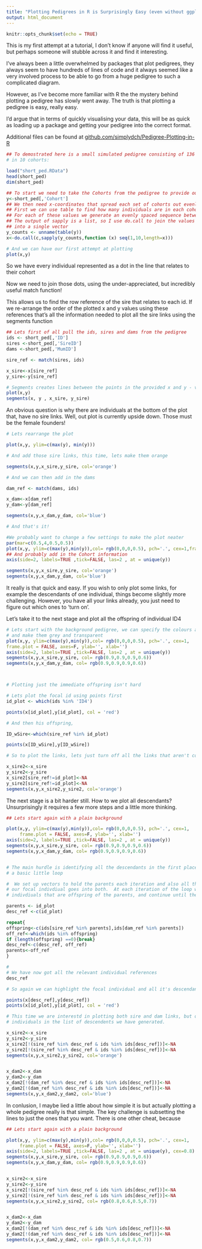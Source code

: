 ---
title: "Plotting Pedigrees in R is Surprisingly Easy (even without ggplot)"
output: html_document
---

```{r setup, include=FALSE}
knitr::opts_chunk$set(echo = TRUE)
```

<body>

<p>This is my first attempt at a tutorial, I don't know if anyone will find it useful, but perhaps someone will stubble across it and find it interesting.</p>

<p>I've always been a little overwhelmed by packages that plot pedigrees, they always seem to have hundreds of lines of code and it always seemed like a very involved process to be able to go from a huge pedigree to such a complicated diagram.</p>

<p>However, as I've become more familiar with R the the mystery behind plotting a pedigree has slowly went away. The truth is that plotting a pedigree is easy, really easy.</p>

<p>I'd argue that in terms of quickly visualising your data, this will be as quick as loading up a package and getting your pedigree into the correct format.</p>

<p>Additional files can be found at 
<a href="https://github.com/simplydch/Pedigree-Plotting-in-R">github.com/simplydch/Pedigree-Plotting-in-R</a></p>

```{r}
## To demostrated here is a small simulated pedigree consisting of 136 indivdiuals
# in 10 cohorts:

load("short_ped.RData")
head(short_ped)
dim(short_ped)

## To start we need to take the Cohorts from the pedigree to provide our y-axis values
y<-short_ped[,'Cohort']
## We then need x-coordinates that spread each set of cohorts out evenly across the x-axis
## First we can use table to find how many individuals are in each cohort
## For each of these values we generate an evenly spaced sequence between 1 and 10 
## The output of sapply is a list, so I use do.call to join the values
## into a single vector
y_counts <- unname(table(y))
x<-do.call(c,sapply(y_counts,function (x) seq(1,10,length=x)))

# And we can have our first attempt at plotting
plot(x,y)
```

<p>So we have every individual represented as a dot in the line that relates to their cohort</p>

<p>Now we need to join those dots, using the under-appreciated, but incredibly useful match function!</p>

<p>This allows us to find the row reference of the sire that relates to each id.
If we re-arrange the order of the plotted x and y values using these references that's all the information needed to plot all the sire links using the segments function</p>

```{r}

## Lets first of all pull the ids, sires and dams from the pedigree
ids <- short_ped[,'ID']
sires <-short_ped[,'SireID']
dams <-short_ped[,'MumID']

sire_ref <- match(sires, ids)

x_sire<-x[sire_ref]
y_sire<-y[sire_ref]

# Segments creates lines between the points in the provided x and y - values
plot(x,y)
segments(x, y , x_sire, y_sire)

```

<p>An obvious question is why there are individuals at the bottom of the plot that, have no sire links.  Well, out plot is currently upside down.  Those must be the female founders!<p>

```{r}
# Lets rearrange the plot

plot(x,y, ylim=c(max(y), min(y)))

# And add those sire links, this time, lets make them orange

segments(x,y,x_sire,y_sire, col='orange')

# And we can then add in the dams

dam_ref <- match(dams, ids)

x_dam<-x[dam_ref]
y_dam<-y[dam_ref]

segments(x,y,x_dam,y_dam, col='blue')

# And that's it!  

#We probably want to change a few settings to make the plot neater
par(mar=c(0.5,4,0.5,0.5))
plot(x,y, ylim=c(max(y),min(y)),col= rgb(0,0,0,0.5), pch='.', cex=1,frame.plot = FALSE, ylab='', xlab='', axes=FALSE)
## And probably add in the Cohort information
axis(side=2, labels=TRUE ,tick=FALSE, las=2 , at = unique(y))

segments(x,y,x_sire,y_sire, col='orange')
segments(x,y,x_dam,y_dam, col='blue')
```

<p>It really is that quick and easy.  If you wish to only plot some links, for example the descendants of one individual, things become slightly  more challenging.  However, you have all your links already, you just need to figure out which ones to 'turn on'.</p>

<p>Let's take it to the next stage and plot all the offspring of individual ID4<p>

```{r}

# Lets start with the background pedigree, we can specify the colours as rgb 
# and make them grey and transparent
plot(x,y, ylim=c(max(y),min(y)),col= rgb(0,0,0,0.5), pch='.', cex=1,
frame.plot = FALSE, axes=F, ylab='', xlab='')
axis(side=2, labels=TRUE ,tick=FALSE, las=2 , at = unique(y))
segments(x,y,x_sire,y_sire, col= rgb(0.9,0.9,0.9,0.6))
segments(x,y,x_dam,y_dam, col= rgb(0.9,0.9,0.9,0.6))



# Plotting just the immediate offspring isn't hard

# Lets plot the focal id using points first
id_plot <- which(ids %in% 'ID4')

points(x[id_plot],y[id_plot], col = 'red')

# And then his offspring, 

ID_wSire<-which(sire_ref %in% id_plot)

points(x[ID_wSire],y[ID_wSire])

# So to plot the links, lets just turn off all the links that aren't connected to individual ID4. Since he is a sire we only have to plot sire links

x_sire2<-x_sire
y_sire2<-y_sire
x_sire2[sire_ref!=id_plot]<-NA
y_sire2[sire_ref!=id_plot]<-NA
segments(x,y,x_sire2,y_sire2, col='orange')
```

<p>The next stage is a bit harder still. How to we plot all descendants? Unsurprisingly it requires a few more steps and a little more thinking.</p>

```{r}
## Lets start again with a plain background

plot(x,y, ylim=c(max(y),min(y)),col= rgb(0,0,0,0.5), pch='.', cex=1,
     frame.plot = FALSE, axes=F, ylab='', xlab='')
axis(side=2, labels=TRUE ,tick=FALSE, las=2 , at = unique(y))
segments(x,y,x_sire,y_sire, col= rgb(0.9,0.9,0.9,0.6))
segments(x,y,x_dam,y_dam, col= rgb(0.9,0.9,0.9,0.6))


# The main hurdle is identifying all the descendants in the first place, so we'll use
# a basic little loop

#  We set up vectors to hold the parents each iteration and also all the descendants
# our focal indivdiual goes into both.  At each iteration of the loop we find all the
# indivdiuals that are offspring of the parents, and continue until there are no offspring.

parents <- id_plot
desc_ref <-c(id_plot)

repeat{
offspring<-c(ids[sire_ref %in% parents],ids[dam_ref %in% parents])
off_ref<-which(ids %in% offspring)
if (length(offspring) ==0){break}
desc_ref<-c(desc_ref, off_ref)
parents<-off_ref
}

#
# We have now got all the relevant individual references
desc_ref

# So again we can highlight the focal individual and all it's descendants

points(x[desc_ref],y[desc_ref])
points(x[id_plot],y[id_plot], col = 'red')

# This time we are interestd in plotting both sire and dam links, but only to other
# individuals in the list of descendents we have generated.

x_sire2<-x_sire
y_sire2<-y_sire
x_sire2[!(sire_ref %in% desc_ref & ids %in% ids[desc_ref])]<-NA
y_sire2[!(sire_ref %in% desc_ref & ids %in% ids[desc_ref])]<-NA
segments(x,y,x_sire2,y_sire2, col='orange')


x_dam2<-x_dam
y_dam2<-y_dam
x_dam2[!(dam_ref %in% desc_ref & ids %in% ids[desc_ref])]<-NA
y_dam2[!(dam_ref %in% desc_ref & ids %in% ids[desc_ref])]<-NA
segments(x,y,x_dam2,y_dam2, col='blue')

```

<p>
In conlusion, I maybe lied a little about how simple it is but actually plotting a whole pedigree really is that simple.  The key challenge is subsetting the lines to just the ones that you want.  There is one other cheat, because 

```{r}
## Lets start again with a plain background

plot(x,y, ylim=c(max(y),min(y)),col= rgb(0,0,0,0.5), pch='.', cex=1,
     frame.plot = FALSE, axes=F, ylab='', xlab='')
axis(side=2, labels=TRUE ,tick=FALSE, las=2 , at = unique(y), cex=0.8)
segments(x,y,x_sire,y_sire, col= rgb(0.9,0.9,0.9,0.6))
segments(x,y,x_dam,y_dam, col= rgb(0.9,0.9,0.9,0.6))


x_sire2<-x_sire
y_sire2<-y_sire
x_sire2[!(sire_ref %in% desc_ref & ids %in% ids[desc_ref])]<-NA
y_sire2[!(sire_ref %in% desc_ref & ids %in% ids[desc_ref])]<-NA
segments(x,y,x_sire2,y_sire2, col= rgb(0.8,0.6,0.5,0.7))


x_dam2<-x_dam
y_dam2<-y_dam
x_dam2[!(dam_ref %in% desc_ref & ids %in% ids[desc_ref])]<-NA
y_dam2[!(dam_ref %in% desc_ref & ids %in% ids[desc_ref])]<-NA
segments(x,y,x_dam2,y_dam2, col= rgb(0.5,0.6,0.8,0.7))

```


</body>
</html>
